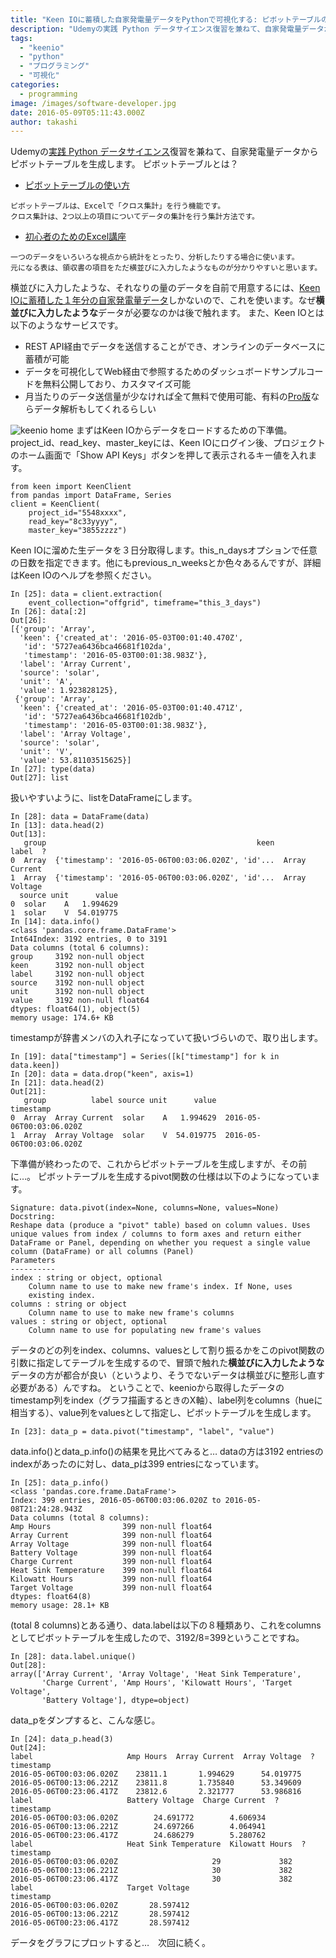 ```yaml
---
title: "Keen IOに蓄積した自家発電量データをPythonで可視化する: ピボットテーブルの生成"
description: "Udemyの実践 Python データサイエンス復習を兼ねて、自家発電量データからピボットテーブルを生成します。ピボットテーブルとは？ピボットテーブルの使い方ピ..."
tags:
  - "keenio"
  - "python"
  - "プログラミング"
  - "可視化"
categories:
  - programming
image: /images/software-developer.jpg
date: 2016-05-09T05:11:43.000Z
author: takashi
---
```



Udemyの<a href="https://www.udemy.com/python-jp/learn/v4/overview">実践 Python データサイエンス</a>復習を兼ねて、自家発電量データからピボットテーブルを生成します。
ピボットテーブルとは？
<ul>
<li><a href="http://allabout.co.jp/gm/gc/297727/">ピボットテーブルの使い方</a></li>
</ul>
<pre><code>ピボットテーブルは、Excelで「クロス集計」を行う機能です。
クロス集計は、2つ以上の項目についてデータの集計を行う集計方法です。
</code></pre>
<ul>
<li><a href="http://hamachan.info/excel/piboto.html">初心者のためのExcel講座</a></li>
</ul>
<pre><code>一つのデータをいろいろな視点から統計をとったり、分析したりする場合に使います。
元になる表は、領収書の項目をただ横並びに入力したようなものが分かりやすいと思います。
</code></pre>
横並びに入力したような、それなりの量のデータを自前で用意するには、<a href="http://blog.rinka-blossom.com/hems-like-system/">Keen IOに蓄積した１年分の自家発電量データ</a>しかないので、これを使います。なぜ<strong>横並びに入力したような</strong>データが必要なのかは後で触れます。
また、Keen IOとは以下のようなサービスです。
<ul>
<li>REST API経由でデータを送信することができ、オンラインのデータベースに蓄積が可能</li>
<li>データを可視化してWeb経由で参照するためのダッシュボードサンプルコードを無料公開しており、カスタマイズ可能</li>
<li>月当たりのデータ送信量が少なければ全て無料で使用可能、有料の<a href="https://keen.io/plans/keen-pro/">Pro版</a>ならデータ解析もしてくれるらしい</li>
</ul>
<img src="https://farm8.staticflickr.com/7054/26820779775_57baefce60_z_d.jpg" alt="keenio home" />
まずはKeen IOからデータをロードするための下準備。project_id、read_key、master_keyには、Keen IOにログイン後、プロジェクトのホーム画面で「Show API Keys」ボタンを押して表示されるキー値を入れます。
<pre><code class="python">from keen import KeenClient
from pandas import DataFrame, Series
client = KeenClient(
    project_id="5548xxxx",
    read_key="8c33yyyy",
    master_key="3855zzzz")
</code></pre>
Keen IOに溜めた生データを３日分取得します。this_n_daysオプションで任意の日数を指定できます。他にもprevious_n_weeksとか色々あるんですが、詳細はKeen IOのヘルプを参照ください。
<pre><code class="python">In [25]: data = client.extraction(
    event_collection="offgrid", timeframe="this_3_days")
In [26]: data[:2]
Out[26]:
[{'group': 'Array',
  'keen': {'created_at': '2016-05-03T00:01:40.470Z',
   'id': '5727ea6436bca46681f102da',
   'timestamp': '2016-05-03T00:01:38.983Z'},
  'label': 'Array Current',
  'source': 'solar',
  'unit': 'A',
  'value': 1.923828125},
 {'group': 'Array',
  'keen': {'created_at': '2016-05-03T00:01:40.471Z',
   'id': '5727ea6436bca46681f102db',
   'timestamp': '2016-05-03T00:01:38.983Z'},
  'label': 'Array Voltage',
  'source': 'solar',
  'unit': 'V',
  'value': 53.81103515625}]
In [27]: type(data)
Out[27]: list
</code></pre>
扱いやすいように、listをDataFrameにします。
<pre><code class="python">In [28]: data = DataFrame(data)
In [13]: data.head(2)
Out[13]:
   group                                               keen          label  ?
0  Array  {'timestamp': '2016-05-06T00:03:06.020Z', 'id'...  Array Current
1  Array  {'timestamp': '2016-05-06T00:03:06.020Z', 'id'...  Array Voltage
  source unit      value
0  solar    A   1.994629
1  solar    V  54.019775
In [14]: data.info()
&lt;class 'pandas.core.frame.DataFrame'&gt;
Int64Index: 3192 entries, 0 to 3191
Data columns (total 6 columns):
group     3192 non-null object
keen      3192 non-null object
label     3192 non-null object
source    3192 non-null object
unit      3192 non-null object
value     3192 non-null float64
dtypes: float64(1), object(5)
memory usage: 174.6+ KB
</code></pre>
timestampが辞書メンバの入れ子になっていて扱いづらいので、取り出します。
<pre><code class="python">In [19]: data["timestamp"] = Series([k["timestamp"] for k in data.keen])
In [20]: data = data.drop("keen", axis=1)
In [21]: data.head(2)
Out[21]:
   group          label source unit      value                 timestamp
0  Array  Array Current  solar    A   1.994629  2016-05-06T00:03:06.020Z
1  Array  Array Voltage  solar    V  54.019775  2016-05-06T00:03:06.020Z
</code></pre>
下準備が終わったので、これからピボットテーブルを生成しますが、その前に…。
ピボットテーブルを生成するpivot関数の仕様は以下のようになっています。
<pre><code class="python">Signature: data.pivot(index=None, columns=None, values=None)
Docstring:
Reshape data (produce a "pivot" table) based on column values. Uses
unique values from index / columns to form axes and return either
DataFrame or Panel, depending on whether you request a single value
column (DataFrame) or all columns (Panel)
Parameters
----------
index : string or object, optional
    Column name to use to make new frame's index. If None, uses
    existing index.
columns : string or object
    Column name to use to make new frame's columns
values : string or object, optional
    Column name to use for populating new frame's values
</code></pre>
データのどの列をindex、columns、valuesとして割り振るかをこのpivot関数の引数に指定してテーブルを生成するので、冒頭で触れた<strong>横並びに入力したような</strong>データの方が都合が良い（というより、そうでないデータは横並びに整形し直す必要がある）んですね。
ということで、keenioから取得したデータのtimestamp列をindex（グラフ描画するときのX軸）、label列をcolumns（hueに相当する）、value列をvaluesとして指定し、ピボットテーブルを生成します。
<pre><code class="python">In [23]: data_p = data.pivot("timestamp", "label", "value")
</code></pre>
data.info()とdata_p.info()の結果を見比べてみると…
dataの方は3192 entriesのindexがあったのに対し、data_pは399 entriesになっています。
<pre><code class="python">In [25]: data_p.info()
&lt;class 'pandas.core.frame.DataFrame'&gt;
Index: 399 entries, 2016-05-06T00:03:06.020Z to 2016-05-08T21:24:28.943Z
Data columns (total 8 columns):
Amp Hours                399 non-null float64
Array Current            399 non-null float64
Array Voltage            399 non-null float64
Battery Voltage          399 non-null float64
Charge Current           399 non-null float64
Heat Sink Temperature    399 non-null float64
Kilowatt Hours           399 non-null float64
Target Voltage           399 non-null float64
dtypes: float64(8)
memory usage: 28.1+ KB
</code></pre>
(total 8 columns)とある通り、data.labelは以下の８種類あり、これをcolumnsとしてピボットテーブルを生成したので、3192/8=399ということですね。
<pre><code class="python">In [28]: data.label.unique()
Out[28]:
array(['Array Current', 'Array Voltage', 'Heat Sink Temperature',
       'Charge Current', 'Amp Hours', 'Kilowatt Hours', 'Target Voltage',
       'Battery Voltage'], dtype=object)
</code></pre>
data_pをダンプすると、こんな感じ。
<pre><code class="python">In [24]: data_p.head(3)
Out[24]:
label                     Amp Hours  Array Current  Array Voltage  ?
timestamp
2016-05-06T00:03:06.020Z    23811.1       1.994629      54.019775
2016-05-06T00:13:06.221Z    23811.8       1.735840      53.349609
2016-05-06T00:23:06.417Z    23812.6       2.321777      53.986816
label                     Battery Voltage  Charge Current  ?
timestamp
2016-05-06T00:03:06.020Z        24.691772        4.606934
2016-05-06T00:13:06.221Z        24.697266        4.064941
2016-05-06T00:23:06.417Z        24.686279        5.280762
label                     Heat Sink Temperature  Kilowatt Hours  ?
timestamp
2016-05-06T00:03:06.020Z                     29             382
2016-05-06T00:13:06.221Z                     30             382
2016-05-06T00:23:06.417Z                     30             382
label                     Target Voltage
timestamp
2016-05-06T00:03:06.020Z       28.597412
2016-05-06T00:13:06.221Z       28.597412
2016-05-06T00:23:06.417Z       28.597412
</code></pre>
データをグラフにプロットすると…　次回に続く。